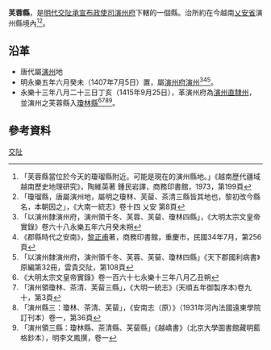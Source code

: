 {{主條目消歧義|關於明代交阯承宣布政使司的另外一個芙蓉縣，請參見：'''[[芙蓉縣_(快州)|芙蓉縣_(快州)]]'''。}}
'''芙蓉縣'''，是[[明代|明代]][[交阯承宣布政使司|交阯承宣布政使司]][[演州府|演州府]]下轄的一個縣。治所約在今越南[[乂安省|乂安省]]演州縣境內<ref>「芙蓉縣當位於今天的瓊瑠縣附近。可能是現在的演州縣地。」《越南歷代疆域 越南歷史地理研究》，陶維英著 鍾民岩譯，商務印書館，1973，第199頁</ref><ref>「瓊瑠縣，唐屬演州地，屬明之瓊林、芙蒥、茶清三縣皆其地也，黎初改今縣名，本朝因之」，《大南一統志》卷十四 乂安 第8頁</ref>。

== 沿革 ==
* 唐代屬[[演州|演州]]地
* 明永樂五年六月癸未（1407年7月5日）置，屬[[演州府|演州府]][[演州|演州]]<ref>「以演州隸演州府，演州領千冬、芙蓉、芙蒥、瓊林四縣」，《大明太宗文皇帝實錄》卷六十八永樂五年六月癸未朔</ref><ref>《郡縣時代之安南》，[[黎正甫|黎正甫]]著，商務印書館，重慶市，民國34年7月，第256頁</ref><ref>「以演州隸演州府，演州領千冬、芙蓉、芙蒥、瓊林四縣」《天下郡國利病書》原編第32冊，雲貴交阯，第108頁</ref>。
* 永樂十三年八月二十三日丁亥（1415年9月25日），革演州府為[[演州直隸州|演州直隸州]]，並演州之芙蓉縣入[[瓊林縣|瓊林縣]]<ref>《大明太宗文皇帝實錄》卷一百六十七永樂十三年八月乙丑朔</ref><ref>「演州領瓊林、茶清、芙蒥三縣」，《大明一統志》(天順五年御製序本)卷九十，第3頁</ref><ref>「演州縣三：瓊林、茶清、芙蒥」，《安南志（原）》（1931年河內法國遠東學院訂刊本）卷一，第36頁</ref><ref>「演州領三縣：瓊林縣、茶清縣、芙蒥縣」《越嶠書》（北京大學圖書館藏明藍格鈔本），明李文鳳撰，卷一</ref>。
 
== 參考資料 ==
{{reflist}}
{{交阯承宣布政使司行政區劃}}
[[Category:明朝縣份|交阯]]